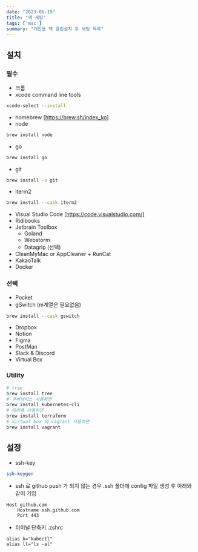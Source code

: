 ```yaml
---
date: "2023-06-19"
title: "맥 세팅"
tags: ['mac']
summary: "개인용 맥 클린설치 후 세팅 목록"
---
```


## 설치

### 필수

- 크롬
- xcode command line tools

```bash
xcode-select --install
```

- homebrew [https://brew.sh/index_ko]
- node

```bash
brew install node
```

- go

```bash
brew install go
```

- git

```bash
brew install -s git
```

- iterm2

```bash
brew install --cask iterm2
```

- Visual Studio Code [https://code.visualstudio.com/]
- Ridibooks
- Jetbrain Toolbox
    - Goland
    - Webstorm
    - Datagrip (선택)
- CleanMyMac or AppCleaner + RunCat
- KakaoTalk
- Docker

### 선택

- Pocket
- gSwitch (m계열은 필요없음)

```bash
brew install --cask gswitch
```

- Dropbox
- Notion
- Figma
- PostMan
- Slack & Discord
- Virtual Box

### Utility

```bash
# tree
brew install tree
# 쿠버네티스 사용하면
brew install kubernetes-cli
# 테라폼 사용하면
brew install terraform
# virtual box 와 vagrant 사용하면
brew install vagrant
```

## 설정

- ssh-key

```bash
ssh-keygen
```

- ssh 로 github push 가 되지 않는 경우 .ssh 폴더에 config 파일 생성 후 아래와 같이 기입

```
Host github.com
    Hostname ssh.github.com
    Port 443
```

- 터미널 단축키 .zshrc

```
alias k="kubectl"
alias ll="ls -al"
```